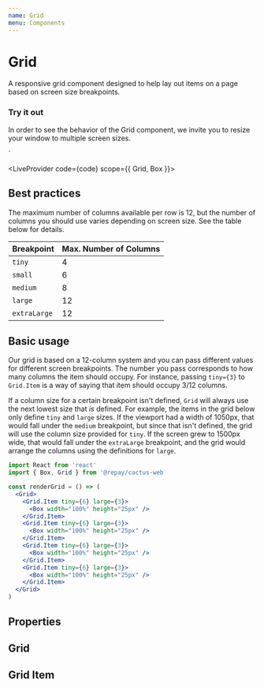 ```yaml
---
name: Grid
menu: Components
---
```



# Grid

A responsive grid component designed to help lay out items on a page based on screen size breakpoints.

### Try it out

In order to see the behavior of the Grid component, we invite you to resize your window to multiple screen sizes.

<Grid>
  <Grid.Item tiny={4} medium={4} large={3}>
    <Box width="100%" height="25px" backgroundColor="red" />
  </Grid.Item>
  <Grid.Item tiny={4} medium={4} large={3}>
    <Box width="100%" height="25px" backgroundColor="green" />
  </Grid.Item>
  <Grid.Item tiny={4} medium={4} large={3}>
    <Box width="100%" height="25px" backgroundColor="blue" />
  </Grid.Item>
  <Grid.Item tiny={4} medium={4} large={3}>
    <Box width="100%" height="25px" backgroundColor="black" />
  </Grid.Item>
</Grid>
`

<LiveProvider code={code} scope={{ Grid, Box }}>
  <LiveEditor style={livePreviewStyle} />
  <LiveError />
  <LivePreview />
</LiveProvider>

## Best practices

The maximum number of columns available per row is 12, but the number of columns you should use varies depending on screen size. See the table below for details.

| **Breakpoint** | **Max. Number of Columns** |
| -------------- | -------------------------- |
| `tiny`         | 4                          |
| `small`        | 6                          |
| `medium`       | 8                          |
| `large`        | 12                         |
| `extraLarge`   | 12                         |

## Basic usage

Our grid is based on a 12-column system and you can pass different values for different screen breakpoints. The number you pass corresponds to how many columns the item should occupy.
For instance, passing `tiny={3}` to `Grid.Item` is a way of saying that item should occupy 3/12 columns.

If a column size for a certain breakpoint isn't defined, `Grid` will always use the next lowest size that _is_ defined. For example, the items in the grid below
only define `tiny` and `large` sizes. If the viewport had a width of 1050px, that would fall under the `medium` breakpoint, but since that isn't defined, the grid
will use the column size provided for `tiny`. If the screen grew to 1500px wide, that would fall under the `extraLarge` breakpoint, and the grid would arrange the
columns using the definitions for `large`.

```jsx
import React from 'react'
import { Box, Grid } from '@repay/cactus-web

const renderGrid = () => (
  <Grid>
    <Grid.Item tiny={6} large={3}>
      <Box width="100%" height="25px" />
    </Grid.Item>
    <Grid.Item tiny={6} large={3}>
      <Box width="100%" height="25px" />
    </Grid.Item>
    <Grid.Item tiny={6} large={3}>
      <Box width="100%" height="25px" />
    </Grid.Item>
    <Grid.Item tiny={6} large={3}>
      <Box width="100%" height="25px" />
    </Grid.Item>
  </Grid>
)
```

## Properties

## Grid

<PropsTable of={Grid} />

## Grid Item

<PropsTable of={Grid} staticProp="Item" />
